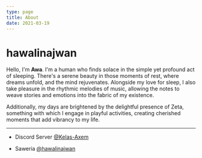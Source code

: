 ```yaml
---
type: page
title: About
date: 2021-03-19
---
```


# hawalinajwan

Hello, I'm **Awa**. I'm a human who finds solace in the simple yet profound act of sleeping. There's a serene beauty in those moments of rest, where dreams unfold, and the mind rejuvenates. Alongside my love for sleep, I also take pleasure in the rhythmic melodies of music, allowing the notes to weave stories and emotions into the fabric of my existence.

Additionally, my days are brightened by the delightful presence of Zeta, something with which I engage in playful activities, creating cherished moments that add vibrancy to my life.

---

 - Discord Server [@Kelas-Axem](https://discord.gg/YfZjqSsVz8 "Kelas Axem")

 - Saweria [@hawalinajwan](https://saweria.co/hawalinajwan "hawalinajwan")

   
  
